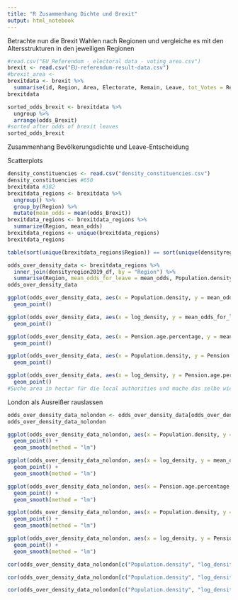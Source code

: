 ```yaml
---
title: "R Zusammenhang Dichte und Brexit"
output: html_notebook
---
```


Betrachte nun die Brexit Wahlen nach Regionen und vergleiche es mit den Altersstrukturen in den jeweiligen Regionen

```r
#read.csv("EU Referendum - electoral data - voting area.csv")
brexit <- read.csv("EU-referendum-result-data.csv")
#brexit_area <- 
brexitdata <- brexit %>% 
  summarise(id, Region, Area, Electorate, Remain, Leave, tot_Votes = Remain + Leave, decision_for_Brexit = (Remain < Leave), odds_Brexit = Leave/Remain)
brexitdata
```

```r
sorted_odds_brexit <- brexitdata %>% 
  ungroup %>% 
  arrange(odds_Brexit)
#sorted after odds of brexit leaves
sorted_odds_brexit

```

Zusammenhang Bevölkerungsdichte und Leave-Entscheidung

Scatterplots

```r
density_constituencies <- read.csv("density_constituencies.csv")
density_constituencies #650
brexitdata #382
brexitdata_regions <- brexitdata %>% 
  ungroup() %>%
  group_by(Region) %>%
  mutate(mean_odds = mean(odds_Brexit))
brexitdata_regions <- brexitdata_regions %>%
  summarize(Region, mean_odds)
brexitdata_regions <- unique(brexitdata_regions)
brexitdata_regions

table(sort(unique(brexitdata_regions$Region)) == sort(unique(densityregion2019_df$Region))) #all names matching

odds_over_density_data <- brexitdata_regions %>%
  inner_join(densityregion2019_df, by = "Region") %>% 
  summarise(Region, mean_odds_for_leave = mean_odds, Population.density, log_density, Pension.age.percentage = Pension.age, Median.age, Working.age.16.to.64.years.percentage = Working.age.16.to.64.years)
odds_over_density_data

```

```r
ggplot(odds_over_density_data, aes(x = Population.density, y = mean_odds_for_leave)) +
  geom_point()

ggplot(odds_over_density_data, aes(x = log_density, y = mean_odds_for_leave)) +
  geom_point()

ggplot(odds_over_density_data, aes(x = Pension.age.percentage, y = mean_odds_for_leave)) +
  geom_point()

ggplot(odds_over_density_data, aes(x = Population.density, y = Pension.age.percentage)) +
  geom_point()

ggplot(odds_over_density_data, aes(x = log_density, y = Pension.age.percentage)) +
  geom_point()
#Suche area in hectar für die local authorities und mache das selbe wie oben für detallierteren Zusammenhang.(geschaut, aber wieder dimensionsfehler in Anzahl der local authorities, nutze lieber Schätzungen für constituencies)

```

London als Ausreißer rauslassen

```r
odds_over_density_data_nolondon <- odds_over_density_data[odds_over_density_data$Region != "London",]
odds_over_density_data_nolondon

ggplot(odds_over_density_data_nolondon, aes(x = Population.density, y = mean_odds_for_leave)) +
  geom_point() + 
  geom_smooth(method = "lm")

ggplot(odds_over_density_data_nolondon, aes(x = log_density, y = mean_odds_for_leave)) +
  geom_point() + 
  geom_smooth(method = "lm")

ggplot(odds_over_density_data_nolondon, aes(x = Pension.age.percentage, y = mean_odds_for_leave)) +
  geom_point() + 
  geom_smooth(method = "lm")

ggplot(odds_over_density_data_nolondon, aes(x = Population.density, y = Pension.age.percentage)) +
  geom_point() + 
  geom_smooth(method = "lm")

ggplot(odds_over_density_data_nolondon, aes(x = log_density, y = Pension.age.percentage)) +
  geom_point() + 
  geom_smooth(method = "lm")
```

```r
cor(odds_over_density_data_nolondon[c("Population.density", "log_density", "Pension.age.percentage")], odds_over_density_data_nolondon[c("mean_odds_for_leave", "Pension.age.percentage")], use="complete.obs", method="pearson")

cor(odds_over_density_data_nolondon[c("Population.density", "log_density", "Pension.age.percentage")], odds_over_density_data_nolondon[c("mean_odds_for_leave", "Pension.age.percentage")], use="complete.obs", method="kendall")

cor(odds_over_density_data_nolondon[c("Population.density", "log_density", "Pension.age.percentage")], odds_over_density_data_nolondon[c("mean_odds_for_leave", "Pension.age.percentage")], use="complete.obs", method="spearman")
```

